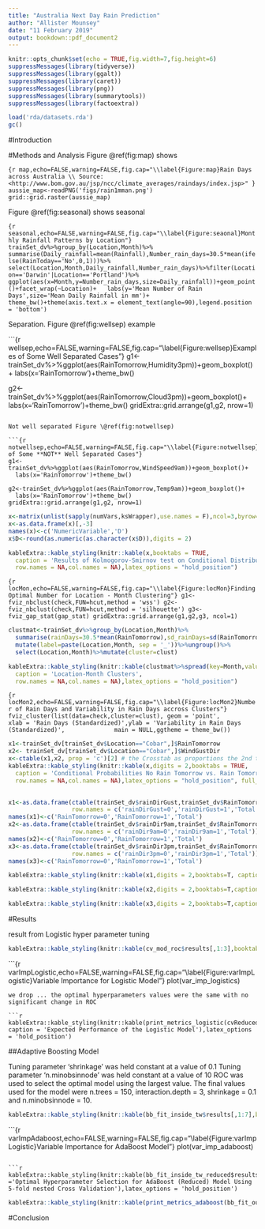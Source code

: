 ```yaml
---
title: "Australia Next Day Rain Prediction"
author: "Allister Mounsey"
date: "11 February 2019"
output: bookdown::pdf_document2
---
```


```r
knitr::opts_chunk$set(echo = TRUE,fig.width=7,fig.height=6)
suppressMessages(library(tidyverse))
suppressMessages(library(ggalt))
suppressMessages(library(caret))
suppressMessages(library(png))
suppressMessages(library(summarytools))
suppressMessages(library(factoextra))

load('rda/datasets.rda')
gc() 
```

#Introduction

#Methods and Analysis
Figure \@ref(fig:map) shows

```{r map,echo=FALSE,warning=FALSE,fig.cap="\\label{Figure:map}Rain Days across Australia \\ Source: <http://www.bom.gov.au/jsp/ncc/climate_averages/raindays/index.jsp>" }
aussie_map<-readPNG('figs/rain1mman.png')
grid::grid.raster(aussie_map)
```

Figure \@ref(fig:seasonal) shows seasonal 

```{r seasonal,echo=FALSE,warning=FALSE,fig.cap="\\label{Figure:seaonal}Monthly Rainfall Patterns by Location"}
trainSet_dv%>%group_by(Location,Month)%>%
  summarise(Daily_rainfall=mean(Rainfall),Number_rain_days=30.5*mean(ifelse(RainToday=='No',0,1)))%>%
  select(Location,Month,Daily_rainfall,Number_rain_days)%>%filter(Location=='Darwin'|Location=='Portland')%>%
  ggplot(aes(x=Month,y=Number_rain_days,size=Daily_rainfall))+geom_point()+facet_wrap(~Location)+
  labs(y='Mean Number of Rain Days',size='Mean Daily Rainfall in mm')+
  theme_bw()+theme(axis.text.x = element_text(angle=90),legend.position = 'bottom')
```

Separation. Figure \@ref(fig:wellsep) example

```{r wellsep,echo=FALSE,warning=FALSE,fig.cap="\\label{Figure:wellsep}Examples of Some Well Separated Cases"}
g1<-trainSet_dv%>%ggplot(aes(RainTomorrow,Humidity3pm))+geom_boxplot()+
  labs(x='RainTomorrow')+theme_bw()

g2<-trainSet_dv%>%ggplot(aes(RainTomorrow,Cloud3pm))+geom_boxplot()+
  labs(x='RainTomorrow')+theme_bw()
gridExtra::grid.arrange(g1,g2, nrow=1)
```

Not well separated Figure \@ref(fig:notwellsep)

```{r notwellsep,echo=FALSE,warning=FALSE,fig.cap="\\label{Figure:notwellsep}Examples of Some **NOT** Well Separated Cases"}
g1<-trainSet_dv%>%ggplot(aes(RainTomorrow,WindSpeed9am))+geom_boxplot()+
  labs(x='RainTomorrow')+theme_bw()

g2<-trainSet_dv%>%ggplot(aes(RainTomorrow,Temp9am))+geom_boxplot()+
  labs(x='RainTomorrow')+theme_bw()
gridExtra::grid.arrange(g1,g2, nrow=1)
```


```r
x<-matrix(unlist(sapply(numVars,ksWrapper),use.names = F),ncol=3,byrow=T)
x<-as.data.frame(x)[,-3]
names(x)<-c('NumericVariable','D')
x$D<-round(as.numeric(as.character(x$D)),digits = 2)

kableExtra::kable_styling(knitr::kable(x,booktabs = TRUE,
  caption = 'Results of Kolmogorov-Smirnov test on Conditional Distributions (RainTomorrow = 0 vs. RainTomorrow = 0)',
  row.names = NA,col.names = NA),latex_options = "hold_position")
```


```{r locMon,echo=FALSE,warning=FALSE,fig.cap="\\label{Figure:locMon}Finding Optimal Number for Location - Month Clustering"}
g1<-fviz_nbclust(check,FUN=hcut,method = 'wss')
g2<-fviz_nbclust(check,FUN=hcut,method = 'silhouette')
g3<-fviz_gap_stat(gap_stat)
gridExtra::grid.arrange(g1,g2,g3, ncol=1)
```


```r
clustmat<-trainSet_dv%>%group_by(Location,Month)%>%
  summarise(rainDays=30.5*mean(RainTomorrow),sd_rainDays=sd(RainTomorrow))%>%
  mutate(label=paste(Location,Month, sep = '_'))%>%ungroup()%>%
  select(Location,Month)%>%mutate(cluster=clust)

kableExtra::kable_styling(knitr::kable(clustmat%>%spread(key=Month,value=cluster),booktabs = TRUE,
  caption = 'Location-Month Clusters',
  row.names = NA,col.names = NA),latex_options = "hold_position")
```

```{r locMon2,echo=FALSE,warning=FALSE,fig.cap="\\label{Figure:locMon2}Number of Rain Days and Variability in Rain Days accross Clusters"}
fviz_cluster(list(data=check,cluster=clust), geom = 'point',
             xlab = 'Rain Days (Standardized)',ylab = 'Variability in Rain Days (Standardized)',
             main = NULL,ggtheme = theme_bw())
```

```r
x1<-trainSet_dv[trainSet_dv$Location=="Cobar",]$RainTomorrow
x2<- trainSet_dv[trainSet_dv$Location=="Cobar",]$WindGustDir
x<-ctable(x1,x2, prop = 'c')[2] # the Crosstab as proportions the 2nd table in the list 
kableExtra::kable_styling(knitr::kable(x,digits = 2,booktabs = TRUE,
  caption = 'Conditional Probabilities No Rain Tomorrow vs. Rain Tomorrow Given WindGust Direction (Location = Cobar) ',
  row.names = NA,col.names = NA),latex_options = "hold_position", full_width = T)
  
```

```r
x1<-as.data.frame(ctable(trainSet_dv$rainDirGust,trainSet_dv$RainTomorrow,omit.headings = F)[2],
                  row.names = c('rainDirGust=0','rainDirGust=1','Total'))
names(x1)<-c('RainTomorrow=0','RainTomorrow=1','Total')
x2<-as.data.frame(ctable(trainSet_dv$rainDir9am,trainSet_dv$RainTomorrow,omit.headings = F)[2],
                  row.names = c('rainDir9am=0','rainDir9am=1','Total'))
names(x2)<-c('RainTomorrow=0','RainTomorrow=1','Total')
x3<-as.data.frame(ctable(trainSet_dv$rainDir3pm,trainSet_dv$RainTomorrow,omit.headings = F)[2],
                  row.names = c('rainDir3pm=0','rainDir3pm=1','Total'))
names(x3)<-c('RainTomorrow=0','RainTomorrow=1','Total')

kableExtra::kable_styling(knitr::kable(x1,digits = 2,booktabs=T, caption = "Probabilites of Rain Tomorrow Conditioned on rainDir9am"),latex_options = 'hold_position')

```

```r
kableExtra::kable_styling(knitr::kable(x2,digits = 2,booktabs=T,caption = "Probabilites of Rain Tomorrow Conditioned on rainDir3pm"),latex_options = 'hold_position')

```

```r
kableExtra::kable_styling(knitr::kable(x3,digits = 2,booktabs=T,caption = "Probabilites of Rain Tomorrow Conditioned on rainDirGust"),latex_options = 'hold_position')

```

#Results

result from Logistic hyper parameter tuning

```r
kableExtra::kable_styling(knitr::kable(cv_mod_roc$results[,1:3],booktabs=T,caption ='Optimal Hyperparameter Selection Using Logistic Model 10-fold nested Cross Validation'),latex_options = 'hold_position')

```

```{r varImpLogistic,echo=FALSE,warning=FALSE,fig.cap="\\label{Figure:varImpLogistic}Variable Importance for Logistic Model"}
plot(var_imp_logistics)

```
we drop ... the optimal hyperparameters values were the same with no significant change in ROC 

```r
kableExtra::kable_styling(knitr::kable(print_metrics_logistic(cvReduced_outer),booktabs=T, caption = 'Expected Performance of the Logistic Model'),latex_options = 'hold_position')

```

##Adaptive Boosting Model

Tuning parameter 'shrinkage' was held constant at a value of 0.1
Tuning parameter 'n.minobsinnode' was held constant at a value of 10
ROC was used to select the optimal model using the largest value.
The final values used for the model were n.trees = 150, interaction.depth = 3, shrinkage = 0.1 and n.minobsinnode = 10.

```r
kableExtra::kable_styling(knitr::kable(bb_fit_inside_tw$results[,1:7],booktabs=T,caption ='Optimal Hyperparameter Selection for AdaBoost Model Using 5-fold nested Cross Validation'),latex_options = 'hold_position')
```

```{r varImpAdaboost,echo=FALSE,warning=FALSE,fig.cap="\\label{Figure:varImpLogistic}Variable Importance for AdaBoost Model"}
plot(var_imp_adaboost)

```

```r
kableExtra::kable_styling(knitr::kable(bb_fit_inside_tw_reduced$results[,1:7],booktabs=T,caption ='Optimal Hyperparameter Selection for AdaBoost (Reduced) Model Using 5-fold nested Cross Validation'),latex_options = 'hold_position')
```

```r
kableExtra::kable_styling(knitr::kable(print_metrics_adaboost(bb_fit_outside_tw),booktabs=T, caption = 'Expected Performance of the AdaBoost Model'),latex_options = 'hold_position')

```

#Conclusion 


